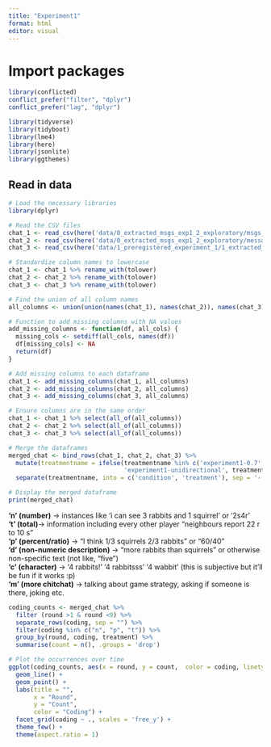 ```yaml
---
title: "Experiment1"
format: html
editor: visual
---
```


# Import packages

```r
library(conflicted)  
conflict_prefer("filter", "dplyr")
conflict_prefer("lag", "dplyr")

library(tidyverse)
library(tidyboot)
library(lme4)
library(here)
library(jsonlite)
library(ggthemes)
```

## Read in data

```r
# Load the necessary libraries
library(dplyr)

# Read the CSV files
chat_1 <- read_csv(here('data/0_extracted_msgs_exp1_2_exploratory/msgs_cleaned_exp1.csv'))
chat_2 <- read_csv(here('data/0_extracted_msgs_exp1_2_exploratory/messages_exp2.csv'))
chat_3 <- read_csv(here('data/1_preregistered_experiment_1/1_extracted_msgs_prereg/cleaned_messages.csv'))

# Standardize column names to lowercase
chat_1 <- chat_1 %>% rename_with(tolower)
chat_2 <- chat_2 %>% rename_with(tolower)
chat_3 <- chat_3 %>% rename_with(tolower)

# Find the union of all column names
all_columns <- union(union(names(chat_1), names(chat_2)), names(chat_3))

# Function to add missing columns with NA values
add_missing_columns <- function(df, all_cols) {
  missing_cols <- setdiff(all_cols, names(df))
  df[missing_cols] <- NA
  return(df)
}

# Add missing columns to each dataframe
chat_1 <- add_missing_columns(chat_1, all_columns)
chat_2 <- add_missing_columns(chat_2, all_columns)
chat_3 <- add_missing_columns(chat_3, all_columns)

# Ensure columns are in the same order
chat_1 <- chat_1 %>% select(all_of(all_columns))
chat_2 <- chat_2 %>% select(all_of(all_columns))
chat_3 <- chat_3 %>% select(all_of(all_columns))

# Merge the dataframes
merged_chat <- bind_rows(chat_1, chat_2, chat_3) %>%
  mutate(treatmentname = ifelse(treatmentname %in% c('experiment1-0.7', 'experiment1-0.3'),
                                'experiment1-unidirectional', treatmentname)) %>%
  separate(treatmentname, into = c('condition', 'treatment'), sep = '-') %>%

# Display the merged dataframe
print(merged_chat)


```

**'n' (number)** -\> instances like 'i can see 3 rabbits and 1 squirrel' or '2s4r'\
**'t' (total)**-\> information including every other player "neighbours report 22 r to 10 s"\
**'p' (percent/ratio)** -\> "I think 1/3 squirrels 2/3 rabbits" or "60/40"\
**'d' (non-numeric description)** -\> "more rabbits than squirrels" or otherwise non-specific text (not like, "five")\
**'c' (character)** -\> '4 rabbits!' '4 rabbitsss' '4 wabbit' (this is subjective but it'll be fun if it works :p)\
**'m' (more chitchat)** -\> talking about game strategy, asking if someone is there, joking etc.

```r
coding_counts <- merged_chat %>%
  filter (round >1 & round <9) %>%
  separate_rows(coding, sep = "") %>%
  filter(coding %in% c("n", "p", "t")) %>%
  group_by(round, coding, treatment) %>%
  summarise(count = n(), .groups = 'drop')

# Plot the occurrences over time
ggplot(coding_counts, aes(x = round, y = count,  color = coding, linetype = treatment)) +
  geom_line() +
  geom_point() +
  labs(title = "",
       x = "Round",
       y = "Count",
       color = "Coding") +
  facet_grid(coding ~ ., scales = 'free_y') +
  theme_few() +
  theme(aspect.ratio = 1)
```
